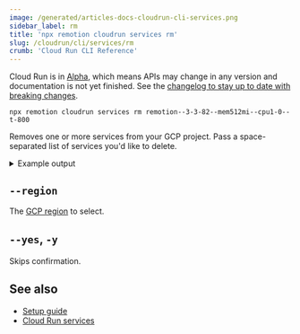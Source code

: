 ```yaml
---
image: /generated/articles-docs-cloudrun-cli-services.png
sidebar_label: rm
title: 'npx remotion cloudrun services rm'
slug: /cloudrun/cli/services/rm
crumb: 'Cloud Run CLI Reference'
---
```


<ExperimentalBadge>
  <p>
    Cloud Run is in <a href="/docs/cloudrun-alpha">Alpha</a>, which means APIs may change in any version and documentation is not yet finished. See the <a href="https://remotion.dev/changelog">changelog to stay up to date with breaking changes</a>.
  </p>
</ExperimentalBadge>

```
npx remotion cloudrun services rm remotion--3-3-82--mem512mi--cpu1-0--t-800
```

Removes one or more services from your GCP project. Pass a space-separated list of services you'd like to delete.

<details>
<summary>
Example output
</summary>
<pre>
<br/>
Service name:      remotion--3-3-82--mem2gi--cpu1-0--t-800<br/>
Version:           3.3.82<br/>
CPU Limit:         1.0<br/>
Memory Limit:      2Gi<br/>
Timeout:           300sec<br/>
Region:            us-east1<br/>
Service URL:       https://remotion--3-3-82--mem2gi--cpu1-0--t-800-1a2b3c4d5e-ue.a.run.app<br/>
GCP Console URL:   https://console.cloud.google.com/run/detail/us-east1/remotion--3-3-82--mem2gi--cpu1-0--t-800/logs
Delete? (Y/n):  Y<br/>
Deleted!
<br/>

</pre>
</details>

## `--region`

The [GCP region](/docs/cloudrun/region-selection) to select.

## `--yes`, `-y`

Skips confirmation.

## See also

- [Setup guide](/docs/cloudrun/setup)
- [Cloud Run services](/docs/cloudrun/cli/services)

